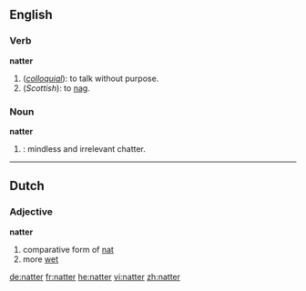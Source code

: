==English==

===Verb===
'''natter'''

# (''[[colloquial]]''): to talk without purpose.
# (''Scottish''): to [[nag]].

===Noun===
'''natter'''

# {{colloquial}}: mindless and irrelevant chatter.

----

==Dutch==
===Adjective===
'''natter'''
# comparative form of [[nat]]
# more [[wet]]

[[de:natter]]
[[fr:natter]]
[[he:natter]]
[[vi:natter]]
[[zh:natter]]
